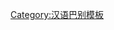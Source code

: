 {{User language-4|nan-taiwan|{{lang|nan|這個使用者會曉用[[:Category:Nan-taiwan-4 使用者|'''正港的''']][[:Category:Nan-taiwan 使用者|'''臺灣話''']]來佮人交流。<br /><small>Tsit-ê sú-iōng-tsiá ē-hiáu īng [[:Category:Nan-taiwan-4 使用者|'''tsiànn-káng--ê''']] [[:Category:Nan-taiwan 使用者|'''Tâi-uân-uē''']] lâi kah lâng kau-liû.</small>}}|台灣話|12|9}}<noinclude>
[[Category:汉语巴别模板]]
</noinclude>